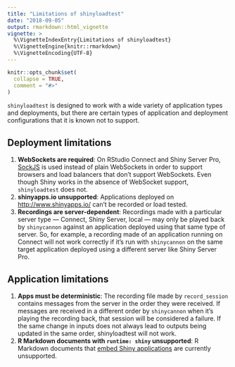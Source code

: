 ```yaml
---
title: "Limitations of shinyloadtest"
date: "2018-09-05"
output: rmarkdown::html_vignette
vignette: >
  %\VignetteIndexEntry{Limitations of shinyloadtest}
  %\VignetteEngine{knitr::rmarkdown}
  %\VignetteEncoding{UTF-8}
---
```


```r
knitr::opts_chunk$set(
  collapse = TRUE,
  comment = "#>"
)
```

`shinyloadtest` is designed to work with a wide variety of application types and deployments, but there are certain types of application and deployment configurations that it is known not to support.

## Deployment limitations

1. **WebSockets are required**: On RStudio Connect and Shiny Server Pro, [SockJS](https://github.com/sockjs/sockjs-client) is used instead of plain WebSockets in order to support browsers and load balancers that don't support WebSockets. Even though Shiny works in the absence of WebSocket support, `shinyloadtest` does not.
1. **shinyapps.io unsupported**: Applications deployed on [http://www.shinyapps.io/](http://www.shinyapps.io/) can't be recorded or load tested.
1. **Recordings are server-dependent**: Recordings made with a particular server type &mdash; Connect, Shiny Server, local &mdash; may only be played back by `shinycannon` against an application deployed using that same type of server. So, for example, a recording made of an application running on Connect will not work correctly if it's run with `shinycannon` on the same target application deployed using a different server like Shiny Server Pro.

## Application limitations

1. **Apps must be deterministic**: The recording file made by `record_session` contains messages from the server in the order they were received. If messages are received in a different order by `shinycannon` when it's playing the recording back, that session will be considered a failure. If the same change in inputs does not always lead to outputs being updated in the same order, shinyloadtest will not work.
1. **R Markdown documents with `runtime: shiny` unsupported**: R Markdown documents that [embed Shiny applications](https://bookdown.org/yihui/rmarkdown/shiny-start.html) are currently unsupported.
